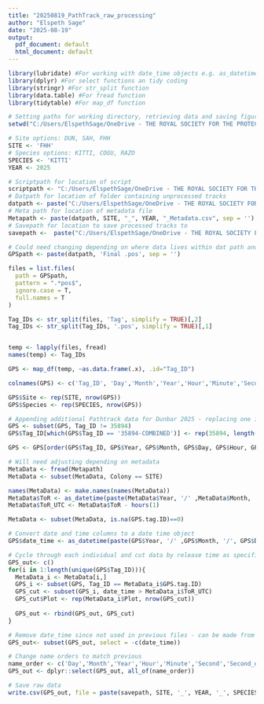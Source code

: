 ```yaml
---
title: "20250819_PathTrack_raw_processing"
author: "Elspeth Sage"
date: "2025-08-19"
output:
  pdf_document: default
  html_document: default
---
```


```r
library(lubridate) #For working with date_time objects e.g. as_datetime function
library(dplyr) #For select functions an tidy coding 
library(stringr) #For str_split function
library(data.table) #For fread function
library(tidytable) #For map_df function
```

```r
# Setting paths for working directory, retrieving data and saving figures and outputs - CHANGE TO SUIT YOU
setwd("C:/Users/ElspethSage/OneDrive - THE ROYAL SOCIETY FOR THE PROTECTION OF BIRDS/Documents/BRAIDS/WORKING")

# Site options: DUN, SAH, FHH
SITE <- 'FHH'
# Species options: KITTI, COGU, RAZO
SPECIES <- 'KITTI'
YEAR <- 2025

```

```R
# Scriptpath for location of script
scriptpath <- "C:/Users/ElspethSage/OneDrive - THE ROYAL SOCIETY FOR THE PROTECTION OF BIRDS/Documents/BRAIDS/WORKING/Scripts/Preprocessing/"
# Datpath for location of folder containing unprocessed tracks
datpath <- paste("C:/Users/ElspethSage/OneDrive - THE ROYAL SOCIETY FOR THE PROTECTION OF BIRDS/Documents/BRAIDS/WORKING/Data/Tracks_unprocessed/", YEAR, "_", SPECIES, "_", SITE, "/", sep = '')
# Meta path for location of metadata file
Metapath <- paste(datpath, SITE, "_", YEAR, "_Metadata.csv", sep = '')
# Savepath for location to save processed tracks to
savepath <-  paste("C:/Users/ElspethSage/OneDrive - THE ROYAL SOCIETY FOR THE PROTECTION OF BIRDS/Documents/BRAIDS/WORKING/Data/Tracks_processed/", SPECIES, "/", sep = '')


```



```r
# Could need changing depending on where data lives within dat path and name of folder
GPSpath <- paste(datpath, 'Final .pos', sep = '')
```


```R

files = list.files(
  path = GPSpath,
  pattern = ".*pos$",
  ignore.case = T,
  full.names = T
)

Tag_IDs <- str_split(files, 'Tag', simplify = TRUE)[,2]
Tag_IDs <- str_split(Tag_IDs, '.pos', simplify = TRUE)[,1]


temp <- lapply(files, fread)
names(temp) <- Tag_IDs

GPS <- map_df(temp, ~as.data.frame(.x), .id="Tag_ID")

colnames(GPS) <- c('Tag_ID', 'Day','Month','Year','Hour','Minute','Second','Second_of_day','Satellites','Lat','Long','Altitude_GPS','Clock_offset','Accuracy','Battery')

GPS$Site <- rep(SITE, nrow(GPS))
GPS$Species <- rep(SPECIES, nrow(GPS))

```

```R
# Appending additional Pathtrack data for Dunbar 2025 - replacing one individual data with Pathtrack data that fills in gaps
GPS <- subset(GPS, Tag_ID != 35894)
GPS$Tag_ID[which(GPS$Tag_ID == '35894-COMBINED')] <- rep(35894, length(GPS$Tag_ID[which(GPS$Tag_ID == '35894-COMBINED')]))

```

```R
GPS <- GPS[order(GPS$Tag_ID, GPS$Year, GPS$Month, GPS$Day, GPS$Hour, GPS$Second),]
```

```R
# Will need adjusting depending on metadata 
MetaData <- fread(Metapath)
MetaData <- subset(MetaData, Colony == SITE)

names(MetaData) <- make.names(names(MetaData))
MetaData$ToR <- as_datetime(paste(MetaData$Year, '/' ,MetaData$Month, '/', MetaData$Day, '/', MetaData$Time.of.realease))
MetaData$ToR_UTC <- MetaData$ToR - hours(1)

MetaData <- subset(MetaData, is.na(GPS.tag.ID)==0)

```

```R
# Convert date and time columns to a date time object
GPS$date_time <- as_datetime(paste(GPS$Year, '/' ,GPS$Month, '/', GPS$Day, '/', GPS$Hour, ':', GPS$Minute, ':', GPS$Second))

# Cycle through each individual and cut data by release time as specified in metadata
GPS_out<- c()
for(i in 1:length(unique(GPS$Tag_ID))){
  MetaData_i <- MetaData[i,]
  GPS_i <- subset(GPS, Tag_ID == MetaData_i$GPS.tag.ID)
  GPS_cut <- subset(GPS_i, date_time > MetaData_i$ToR_UTC)
  GPS_cut$Plot <- rep(MetaData_i$Plot, nrow(GPS_cut))
  
  GPS_out <- rbind(GPS_out, GPS_cut)
}

# Remove date_time since not used in previous files - can be made from data
GPS_out<- subset(GPS_out, select = -c(date_time))

# Change name orders to match previous
name_order <- c('Day','Month','Year','Hour','Minute','Second','Second_of_day','Satellites','Lat','Long','Altitude_GPS','Clock_offset','Accuracy','Battery','Tag_ID','Site','Species','Plot')
GPS_out <- dplyr::select(GPS_out, all_of(name_order))
```

```R
# Save raw data 
write.csv(GPS_out, file = paste(savepath, SITE, '_', YEAR, '_', SPECIES,'_Tracks.csv', sep = ''), row.names=FALSE)
```



